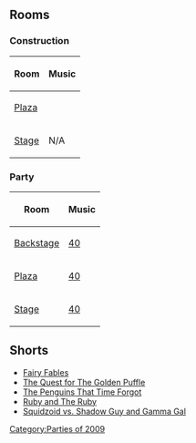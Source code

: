 {{CPW|Penguin Play Awards 2009}}

==Rooms==
===Construction===
<center>
{|class="wikitable" border="1"
!Room!!Music
|-
|[[Media:StPatricksDayParty2009-Plaza.swf|Plaza]]||
|-
|[[Media:StPatricksDayParty2009-Stage.swf|Stage]]||N/A
|}
</center>

===Party===
<center>
{|class="wikitable" border="1"
!Room!!Music
|-
|[[Media:RoomsParty-PenguinPlayAwards2009.swf|Backstage]]||[[Media:Music40.swf|40]]
|-
|[[Media:RoomsPlaza-PenguinPlayAwards2009.swf|Plaza]]||[[Media:Music40.swf|40]]
|-
|[[Media:RoomsStage-PenguinPlayAwards2009.swf|Stage]]||[[Media:Music40.swf|40]]
|}
</center>

==Shorts==
*[[Media:ContentShortsfairyFables.swf|Fairy Fables]]
*[[Media:ContentShortsgoldenPuffle.swf|The Quest for The Golden Puffle]]
*[[Media:ContentShortspenguinsTime.swf|The Penguins That Time Forgot]]
*[[Media:ContentShortsRuby.swf|Ruby and The Ruby]]
*[[Media:ContentShortssquidzoid.swf|Squidzoid vs. Shadow Guy and Gamma Gal]]
{{Parties}}

[[Category:Parties of 2009]]
